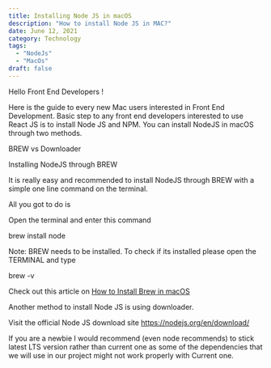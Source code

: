 ```yaml
---
title: Installing Node JS in macOS
description: "How to install Node JS in MAC?"
date: June 12, 2021
category: Technology
tags:
  - "NodeJs"
  - "MacOs"
draft: false
---
```


Hello Front End Developers !

Here is the guide to every new Mac users interested in Front End Development. Basic step to any front end developers interested to use React JS is to install Node JS and NPM. You can install NodeJS in macOS through two methods.

BREW vs Downloader

Installing NodeJS through BREW

It is really easy and recommended to install NodeJS through BREW with a simple one line command on the terminal.

All you got to do is

Open the terminal and enter this command

<CodeBlock> brew install node </CodeBlock>

Note: BREW needs to be installed. To check if its installed please open the TERMINAL and type

<CodeBlock> brew -v</CodeBlock>

Check out this article on <a href="/blog/install-brew-macos">How to Install Brew in macOS</a>

Another method to install Node JS is using downloader.

Visit the official Node JS download site <a href="https://nodejs.org/en/download/" target="_blank">https://nodejs.org/en/download/</a>

If you are a newbie I would recommend (even node recommends) to stick latest LTS version rather than current one as some of the dependencies that we will use in our project might not work properly with Current one.